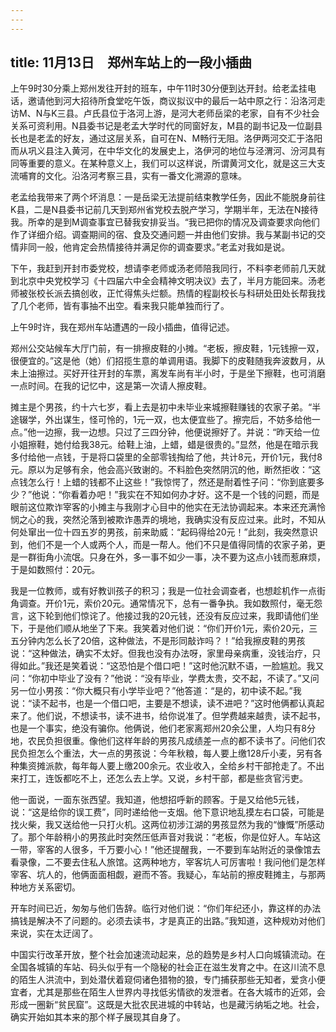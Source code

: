 ```yaml
---
---
---
```

title: 11月13日　郑州车站上的一段小插曲
---

上午9时30分乘上郑州发往开封的班车，中午11时30分便到达开封。给老孟挂电话，邀请他到河大招待所食堂吃午饭，商议拟议中的最后一站中原之行：沿洛河走访M、N与K三县。卢氏县位于洛河上游，是河大老师岳梁的老家，自有不少社会关系可资利用。N县委书记是老孟大学时代的同窗好友，M县的副书记及一位副县长也是老孟的好友，通过这层关系，自可在N、M畅行无阻。洛伊两河交汇于洛阳而从巩义县注入黄河，在中华文化的发展史上，洛伊河的地位与泾渭河、汾河具有同等重要的意义。在某种意义上，我们可以这样说，所谓黄河文化，就是这三大支流哺育的文化。沿洛河考察三县，实有一番文化溯源的意味。

老孟给我带来了两个坏消息：一是岳梁无法提前结束教学任务，因此不能脱身前往K县，二是N县委书记前几天到郑州省党校去脱产学习，学期半年，无法在N接待我。所幸的是到M调查事宜已替我安排妥当。“我已把你的情况及调查要求向他们作了详细介绍。调查期间的宿、食及交通问题一并由他们安排。我与某副书记的交情非同一般，他肯定会热情接待并满足你的调查要求。”老孟对我如是说。

下午，我赶到开封市委党校，想请李老师或汤老师陪我同行，不料李老师前几天就到北京中央党校学习《十四届六中全会精神文明决议》去了，半月方能回来。汤老师被张校长派去搞创收，正忙得焦头烂额。热情的程副校长与科研处田处长帮我找了几个老师，皆有事抽不出空。看来我只能单独而行了。

上午9时许，我在郑州车站遭遇的一段小插曲，值得记述。

郑州公交站候车大厅门前，有一排擦皮鞋的小摊。“老板，擦皮鞋，1元钱擦一双，很便宜的。”这是他（她）们招揽生意的单调用语。我脚下的皮鞋随我奔波数月，从未上油擦过。买好开往开封的车票，离发车尚有半小时，于是坐下擦鞋，也可消磨一点时间。在我的记忆中，这是第一次请人擦皮鞋。

摊主是个男孩，约十六七岁，看上去是初中未毕业来城擦鞋赚钱的农家子弟。“半途辍学，外出谋生，怪可怜的，1元一双，也太便宜些了。擦完后，不妨多给他一点。”他一边擦，我一边想。只过了三四分钟，他便说擦好了。并说：“昨天给一位小姐擦鞋，她付给我38元。给鞋上油，上蜡，蜡是很贵的。”显然，他是在暗示我多付给他一点钱，于是将口袋里的全部零钱掏给了他，共计8元，开价1元，我付8元。原以为足够有余，他会高兴致谢的。不料脸色突然阴沉的他，断然拒收：“这点钱怎么行！上蜡的钱都不止这些！”我惊愕了，然还是耐着性子问：“你到底要多少？”他说：“你看着办吧！”我实在不知如何办才好。这不是一个钱的问题，而是眼前这位欺诈宰客的小摊主与我刚才心目中的他实在无法协调起来。本来还充满怜悯之心的我，突然沦落到被欺诈愚弄的境地，我确实没有反应过来。此时，不知从何处窜出一位十四五岁的男孩，前来助威：“起码得给20元！”此刻，我突然意识到，他们不是一个人或两个人，而是一帮人。他们不只是值得同情的农家子弟，更是一群街角小流氓。只身在外，多一事不如少一事，决不要为这点小钱而惹麻烦，于是如数照付：20元。

我是一位教师，或有好教训孩子的积习；我是一位社会调查者，也想趁机作一点街角调查。开价1元，索价20元。通常情况下，总有一番争执。我如数照付，毫无怨言，这下轮到他们惊诧了。他接过我的20元钱，还没有反应过来，我即请他们坐下，于是他们顺从地坐了下来。我笑着对他们说：“你们开价1元，索价20元，三五分钟内怎么长了20倍，这种做法，不是形同敲诈吗？！”给我擦皮鞋的男孩说：“这种做法，确实不太好。但我也没有办法呀，家里母亲病重，没钱治疗，只得如此。”我还是笑着说：“这恐怕是个借口吧！”这时他沉默不语，一脸尴尬。我又问：“你初中毕业了没有？”他说：“没有毕业，学费太贵，交不起，不读了。”又问另一位小男孩：“你大概只有小学毕业吧？”他答道：“是的，初中读不起。”我说：“读不起书，也是一个借口吧，主要是不想读，读不进吧？”这时他俩都认真起来了。他们说，不想读书，读不进书，给你说准了。但学费越来越贵，读不起书，也是一个事实，绝没有骗你。他俩说，他们老家离郑州20余公里，人均只有8分地，农民负担很重。像他们这样年龄的男孩凡成绩差一点的都不读书了。问他们农民负担怎么个重法，大一点的男孩说：今年秋粮，每人要上缴128斤小麦，另有各种集资摊派款，每年每人要上缴200余元。农业收入，全给乡村干部抢走了。不出来打工，连饭都吃不上，还怎么去上学。又说，乡村干部，都是些贪官污吏。

他一面说，一面东张西望。我知道，他想招呼新的顾客。于是又给他5元钱，说：“这是给你的误工费”，同时递给他一支烟。他下意识地乱摸左右口袋，可能是找火柴，我又送给他一只打火机。这两位初涉江湖的男孩显然为我的“慷慨”所感动了。那个年龄稍小的男孩此时突然压低声音对我说：“老板，你是位好人。车站这一带，宰客的人很多，千万要小心！”他还提醒我，一不要到车站附近的录像馆去看录像，二不要去住私人旅馆。这两种地方，宰客坑人可厉害啦！我问他们是怎样宰客、坑人的，他俩面面相觑，避而不答。我疑心，车站前的擦皮鞋摊主，与那两种地方关系密切。

开车时间已近，匆匆与他们告辞。临行对他们说：“你们年纪还小，靠这样的办法搞钱是解决不了问题的。必须去读书，才是真正的出路。”我知道，这种规劝对他们来说，实在太迂阔了。

中国实行改革开放，整个社会加速流动起来，总的趋势是乡村人口向城镇流动。在全国各城镇的车站、码头似乎有一个隐秘的社会正在滋生发育之中。在这川流不息的陌生人洪流中，到处潜伏着窥伺诸色猎物的狼，专门捕获那些无知者，爱贪小便宜者，尤其是那些在陌生人世界内寻找低劣情欲的发泄者。在各大城市的近郊，会形成一圈新“贫民窟”。这既是大批农民进城的中转站，也是藏污纳垢之地。社会，确实开始如其本来的那个样子展现其自身了。